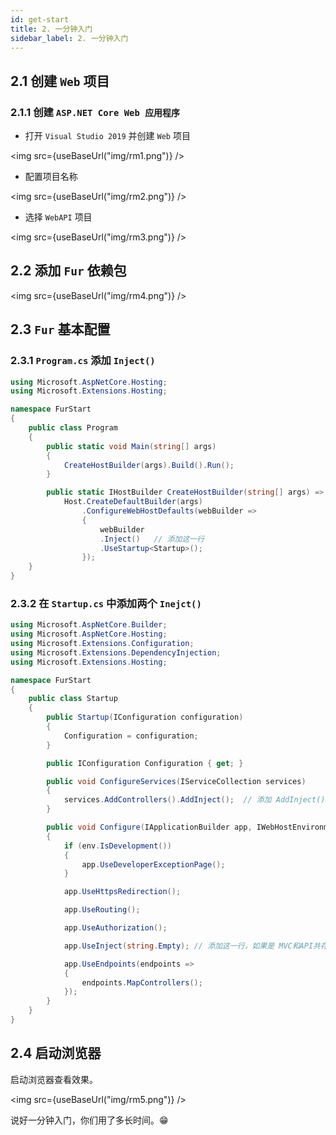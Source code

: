 ```yaml
---
id: get-start
title: 2. 一分钟入门
sidebar_label: 2. 一分钟入门
---
```



## 2.1 创建 `Web` 项目

### 2.1.1 创建 `ASP.NET Core Web 应用程序`

- 打开 `Visual Studio 2019` 并创建 `Web` 项目

<img src={useBaseUrl("img/rm1.png")} />

- 配置项目名称

<img src={useBaseUrl("img/rm2.png")} />

- 选择 `WebAPI` 项目

<img src={useBaseUrl("img/rm3.png")} />

## 2.2 添加 `Fur` 依赖包

<img src={useBaseUrl("img/rm4.png")} />

## 2.3 `Fur` 基本配置

### 2.3.1 `Program.cs` 添加 `Inject()`

```cs {18}
using Microsoft.AspNetCore.Hosting;
using Microsoft.Extensions.Hosting;

namespace FurStart
{
    public class Program
    {
        public static void Main(string[] args)
        {
            CreateHostBuilder(args).Build().Run();
        }

        public static IHostBuilder CreateHostBuilder(string[] args) =>
            Host.CreateDefaultBuilder(args)
                .ConfigureWebHostDefaults(webBuilder =>
                {
                    webBuilder
                    .Inject()   // 添加这一行
                    .UseStartup<Startup>();
                });
    }
}
```

### 2.3.2 在 `Startup.cs` 中添加两个 `Inejct()`

```cs {20,36}
using Microsoft.AspNetCore.Builder;
using Microsoft.AspNetCore.Hosting;
using Microsoft.Extensions.Configuration;
using Microsoft.Extensions.DependencyInjection;
using Microsoft.Extensions.Hosting;

namespace FurStart
{
    public class Startup
    {
        public Startup(IConfiguration configuration)
        {
            Configuration = configuration;
        }

        public IConfiguration Configuration { get; }

        public void ConfigureServices(IServiceCollection services)
        {
            services.AddControllers().AddInject();  // 添加 AddInject();
        }

        public void Configure(IApplicationBuilder app, IWebHostEnvironment env)
        {
            if (env.IsDevelopment())
            {
                app.UseDeveloperExceptionPage();
            }

            app.UseHttpsRedirection();

            app.UseRouting();

            app.UseAuthorization();

            app.UseInject(string.Empty); // 添加这一行，如果是 MVC和API共存项目，无需添加 string.Empty

            app.UseEndpoints(endpoints =>
            {
                endpoints.MapControllers();
            });
        }
    }
}
```

## 2.4 启动浏览器

启动浏览器查看效果。

<img src={useBaseUrl("img/rm5.png")} />

说好一分钟入门，你们用了多长时间。😁
